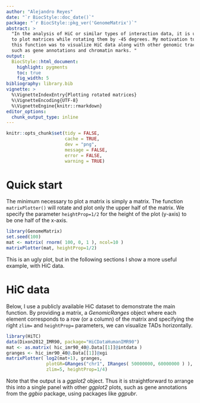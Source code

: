 ```yaml
---
author: "Alejandro Reyes"
date: "`r BiocStyle::doc_date()`"
package: "`r BiocStyle::pkg_ver('GenomeMatrix')`"
abstract: >
  "In the analysis of HiC or similar types of interaction data, it is useful
  to plot matrices while rotating them by -45 degrees. My motivation to write 
  this function was to visualize HiC data along with other genomic tracks, 
  such as gene annotations and chromatin marks. "
output:
  BiocStyle::html_document:
    highlight: pygments
    toc: true
    fig_width: 5
bibliography: library.bib
vignette: >
  %\VignetteIndexEntry{Plotting rotated matrices}
  %\VignetteEncoding{UTF-8}
  %\VignetteEngine{knitr::rmarkdown}
editor_options: 
  chunk_output_type: inline
---
```


```r
knitr::opts_chunk$set(tidy = FALSE,
                      cache = TRUE,
                      dev = "png",
                      message = FALSE,
                      error = FALSE,
                      warning = TRUE)
```

# Quick start

The minimum necessary to plot a matrix is simply a matrix. The function `matrixPlotter()` will rotate and plot only the upper half of the matrix. We specify the parameter `heightProp=1/2` for the height of the plot (y-axis) to be one half of the x-axis. 

```r
library(GenomeMatrix)
set.seed(100)
mat <- matrix( rnorm( 100, 0, 1 ), ncol=10 )
matrixPlotter(mat, heightProp=1/2) 
```

This is an ugly plot, but in the following sections I show a more useful example, with HiC data.

# HiC data

Below, I use a publicly available HiC dataset to demonstrate the main function. By providing a matrix, a *GenomicRanges* object where each element corresponds to a row (or a column) of the matrix and specifying the right `zlim=` and `heightProp=` parameters, we can visualize TADs horizontally. 

```r
library(HiTC)
data(Dixon2012_IMR90, package="HiCDataHumanIMR90")
mat <- as.matrix( hic_imr90_40@.Data[[1]]@intdata )
granges <- hic_imr90_40@.Data[[1]]@xgi
matrixPlotter( log2(mat+1), granges, 
               plotGR=GRanges("chr1", IRanges( 50000000, 60000000 ) ), 
               zlim=5, heightProp=1/4) 
```

Note that the output is a *ggplot2* object. Thus it is straightforward to arrange this into a single panel with other *ggplot2* plots, such as gene annotations from the *ggbio* package, using packages like *ggpubr*.

